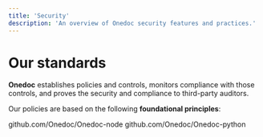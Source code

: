 ```yaml
---
title: 'Security'
description: 'An overview of Onedoc security features and practices.'
---
```


# Our standards

**Onedoc** establishes policies and controls, monitors compliance with those controls, and proves the security and compliance to third-party auditors.

Our policies are based on the following **foundational principles**:

<CardGroup cols={2}>
  <Card
    title="Node.js"
    icon="square-1"
    href="https://mintlify.com/docs/quickstart"
  >
    github.com/Onedoc/Onedoc-node
  </Card>
  <Card
    title="Python"
    icon="pen-to-square"
    href="https://mintlify.com/docs/development"
  >
    github.com/Onedoc/Onedoc-python
  </Card>
</CardGroup>